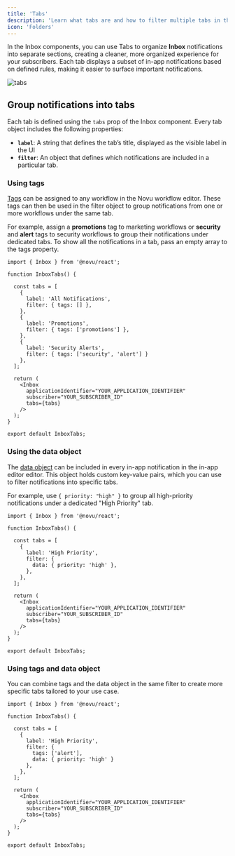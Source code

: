 ```yaml
---
title: 'Tabs'
description: 'Learn what tabs are and how to filter multiple tabs in the Novu Inbox component.'
icon: 'Folders'
---
```



In the Inbox components, you can use Tabs to organize **Inbox** notifications into separate sections, creating a cleaner, more organized experience for your subscribers. Each tab displays a subset of in-app notifications based on defined rules, making it easier to surface important notifications.

![tabs](/images/inbox/tabs.gif)


## Group notifications into tabs

Each tab is defined using the `tabs` prop of the Inbox component. Every tab object includes the following properties:
- **`label`**: A string that defines the tab’s title, displayed as the visible label in the UI
- **`filter`**: An object that defines which notifications are included in a particular tab.

### Using tags

[Tags](/platform/workflow/tags) can be assigned to any workflow in the Novu workflow editor. These tags can then be used in the filter object to group notifications from one or more workflows under the same tab.

For example, assign a **promotions** tag to marketing workflows or **security** and **alert** tags to security workflows to group their notifications under dedicated tabs. To show all the notifications in a tab, pass an empty array to the tags property.


```tsx
import { Inbox } from '@novu/react';

function InboxTabs() {

  const tabs = [
    {
      label: 'All Notifications',
      filter: { tags: [] },
    },
    {
      label: 'Promotions',
      filter: { tags: ['promotions'] },
    },
    {
      label: 'Security Alerts',
      filter: { tags: ['security', 'alert'] }
    },
  ];
  
  return (
    <Inbox
      applicationIdentifier="YOUR_APPLICATION_IDENTIFIER"
      subscriber="YOUR_SUBSCRIBER_ID"
      tabs={tabs}
    />
  );
}

export default InboxTabs;
```

### Using the data object

The [data object](/platform/inbox/configuration/data-object) can be included in every in-app notification in the in-app editor editor. This object holds custom key-value pairs, which you can use to filter notifications into specific tabs.

For example, use `{ priority: "high" }` to group all high-priority notifications under a dedicated "High Priority" tab.

```tsx
import { Inbox } from '@novu/react';

function InboxTabs() {

  const tabs = [
    {
      label: 'High Priority',
      filter: {
        data: { priority: 'high' },
      },
    },
  ];
  
  return (
    <Inbox
      applicationIdentifier="YOUR_APPLICATION_IDENTIFIER"
      subscriber="YOUR_SUBSCRIBER_ID"
      tabs={tabs}
    />
  );
}

export default InboxTabs;
```

### Using tags and data object

You can combine tags and the data object in the same filter to create more specific tabs tailored to your use case.

```tsx
import { Inbox } from '@novu/react';

function InboxTabs() {

  const tabs = [
    {
      label: 'High Priority',
      filter: { 
        tags: ['alert'],
        data: { priority: 'high' }
      },
    },
  ];
  
  return (
    <Inbox
      applicationIdentifier="YOUR_APPLICATION_IDENTIFIER"
      subscriber="YOUR_SUBSCRIBER_ID"
      tabs={tabs}
    />
  );
}

export default InboxTabs;
```